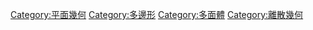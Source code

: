 {{Commonscat|Tessellations}}

[[Category:平面幾何|Category:平面幾何]]
[[Category:多邊形|Category:多邊形]]
[[Category:多面體|Category:多面體]]
[[Category:離散幾何|Category:離散幾何]]